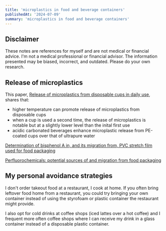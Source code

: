 ```yaml
---
title: 'microplastics in food and beverage containers'
publishedAt: '2024-07-09'
summary: 'microplastics in food and beverage containers'
---
```


## Disclaimer

These notes are references for myself and are not medical or financial advice. I'm not a medical professional or financial advisor. The information presented may be biased, incorrect, and outdated. Please do your own research.

## Release of microplastics 

This paper, [Release of microplastics from disposable cups in daily use](https://pubmed.ncbi.nlm.nih.gov/36089043/), shares that:
- higher temperature can promote release of microplastics from disposable cups 
- when a cup is used a second time, the release of microplastics is notable but at a slightly lower level than the inital first use 
- acidic carbonated beverages enhance microplastic release from PE-coated cups over that of ultrapure water

[Determination of bisphenol A in, and its migration from, PVC stretch film used for food packaging](https://pubmed.ncbi.nlm.nih.gov/12881134/)

[Perfluorochemicals: potential sources of and migration from food packaging](https://pubmed.ncbi.nlm.nih.gov/16227186/)

## My personal avoidance strategies

I don't order takeout food at a restaurant, I cook at home. If you often bring leftover food home from a restaurant, you could try bringing your own container instead of using the styrofoam or plastic container the restaurant might provide.

I also opt for cold drinks at coffee shops (iced lattes over a hot coffee) and I frequent more often coffee shops where I can receive my drink in a glass container instead of a disposable plastic container.